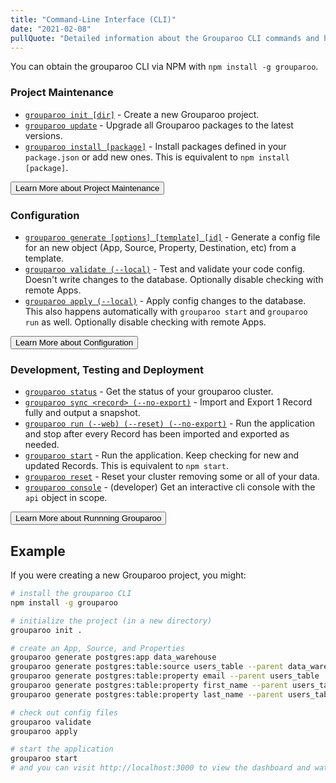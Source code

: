 ```yaml
---
title: "Command-Line Interface (CLI)"
date: "2021-02-08"
pullQuote: "Detailed information about the Grouparoo CLI commands and how to use these commands in your environments"
---
```


You can obtain the grouparoo CLI via NPM with `npm install -g grouparoo`.

### Project Maintenance

- [`grouparoo init [dir]`](/docs/cli/setup#init) - Create a new Grouparoo project.
- [`grouparoo update`](/docs/cli/setup#update) - Upgrade all Grouparoo packages to the latest versions.
- [`grouparoo install [package]`](/docs/cli/setup#install) - Install packages defined in your `package.json` or add new ones. This is equivalent to `npm install [package]`.

<Button variant="outline-primary" href="/docs/cli/setup">
  Learn More about Project Maintenance
</Button>

### Configuration

- [`grouparoo generate [options] [template] [id]`](/docs/cli/config#generate) - Generate a config file for an new object (App, Source, Property, Destination, etc) from a template.
- [`grouparoo validate (--local)`](/docs/cli/config#validate) - Test and validate your code config. Doesn't write changes to the database. Optionally disable checking with remote Apps.
- [`grouparoo apply (--local)`](/docs/cli/config#apply) - Apply config changes to the database. This also happens automatically with `grouparoo start` and `grouparoo run` as well. Optionally disable checking with remote Apps.

<Button variant="outline-primary" href="/docs/cli/config">
  Learn More about Configuration
</Button>

### Development, Testing and Deployment

- [`grouparoo status`](/docs/cli/run#status) - Get the status of your grouparoo cluster.
- [`grouparoo sync <record> (--no-export)`](/docs/cli/run#sync) - Import and Export 1 Record fully and output a snapshot.
- [`grouparoo run (--web) (--reset) (--no-export)`](/docs/cli/run#run) - Run the application and stop after every Record has been imported and exported as needed.
- [`grouparoo start`](/docs/cli/run#start) - Run the application. Keep checking for new and updated Records. This is equivalent to `npm start`.
- [`grouparoo reset`](/docs/cli/run#reset) - Reset your cluster removing some or all of your data.
- [`grouparoo console`](/docs/cli/run#console) - (developer) Get an interactive cli console with the `api` object in scope.

<Button variant="outline-primary" href="/docs/cli/run">
  Learn More about Runnning Grouparoo
</Button>

## Example

If you were creating a new Grouparoo project, you might:

```bash
# install the grouparoo CLI
npm install -g grouparoo

# initialize the project (in a new directory)
grouparoo init .

# create an App, Source, and Properties
grouparoo generate postgres:app data_warehouse
grouparoo generate postgres:table:source users_table --parent data_warehouse
grouparoo generate postgres:table:property email --parent users_table
grouparoo generate postgres:table:property first_name --parent users_table
grouparoo generate postgres:table:property last_name --parent users_table

# check out config files
grouparoo validate
grouparoo apply

# start the application
grouparoo start
# and you can visit http://localhost:3000 to view the dashboard and watch your data import
```
